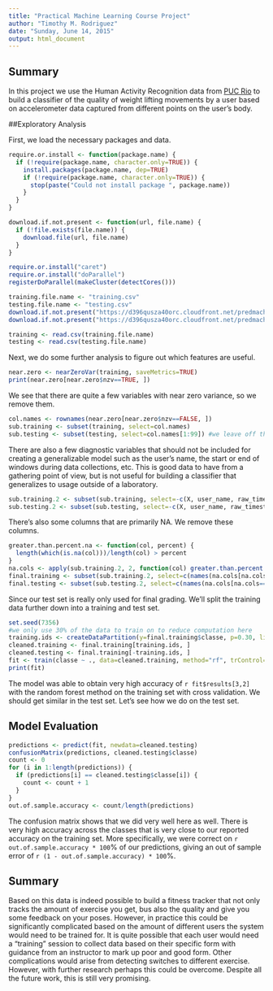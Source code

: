 ```yaml
---
title: "Practical Machine Learning Course Project"
author: "Timothy M. Rodriguez"
date: "Sunday, June 14, 2015"
output: html_document
---
```


## Summary
In this project we use the Human Activity Recognition data from [PUC Rio](http://groupware.les.inf.puc-rio.br/har) to build a classifier of the quality of weight lifting movements by a user based on accelerometer data captured from different points on the user's body.

##Exploratory Analysis

First, we load the necessary packages and data.

```r
require.or.install <- function(package.name) {
  if (!require(package.name, character.only=TRUE)) {
    install.packages(package.name, dep=TRUE)
    if (!require(package.name, character.only=TRUE)) {
      stop(paste("Could not install package ", package.name))
    }
  }
}

download.if.not.present <- function(url, file.name) {
  if (!file.exists(file.name)) {
    download.file(url, file.name)
  }
}

require.or.install("caret")
require.or.install("doParallel")
registerDoParallel(makeCluster(detectCores()))

training.file.name <- "training.csv"
testing.file.name <- "testing.csv"
download.if.not.present("https://d396qusza40orc.cloudfront.net/predmachlearn/pml-training.csv", "training.csv")
download.if.not.present("https://d396qusza40orc.cloudfront.net/predmachlearn/pml-testing.csv", "testing.csv")

training <- read.csv(training.file.name)
testing <- read.csv(testing.file.name)

```

Next, we do some further analysis to figure out which features are useful.
```r
near.zero <- nearZeroVar(training, saveMetrics=TRUE)
print(near.zero[near.zero$nzv==TRUE, ])
```
We see that there are quite a few variables with near zero variance, so we remove them.
```r
col.names <- rownames(near.zero[near.zero$nzv==FALSE, ])
sub.training <- subset(training, select=col.names)
sub.testing <- subset(testing, select=col.names[1:99]) #we leave off the classe variable
```
There are also a few diagnostic variables that should not be included for creating a generalizable model such as the user's name, the start or end of windows during data collections, etc.  This is good data to have from a gathering point of view, but is not useful for building a classifier that generalizes to usage outside of a laboratory.
```r
sub.training.2 <- subset(sub.training, select=-c(X, user_name, raw_timestamp_part_1, raw_timestamp_part_2, cvtd_timestamp, num_window))
sub.testing.2 <- subset(sub.testing, select=-c(X, user_name, raw_timestamp_part_1, raw_timestamp_part_2, cvtd_timestamp, num_window))
```
There's also some columns that are primarily NA.  We remove these columns.
```r
greater.than.percent.na <- function(col, percent) {
  length(which(is.na(col)))/length(col) > percent
}
na.cols <- apply(sub.training.2, 2, function(col) greater.than.percent.na(col, 0.95))
final.training <- subset(sub.training.2, select=c(names(na.cols[na.cols==FALSE])))
final.testing <- subset(sub.testing.2, select=c(names(na.cols[na.cols==FALSE & names(na.cols) != "classe"])))

```
Since our test set is really only used for final grading. We'll split the training data further down into a training and test set.
```r
set.seed(7356)
#we only use 30% of the data to train on to reduce computation here
training.ids <- createDataPartition(y=final.training$classe, p=0.30, list=FALSE)
cleaned.training <- final.training[training.ids, ]
cleaned.testing <- final.training[-training.ids, ]
fit <- train(classe ~ ., data=cleaned.training, method="rf", trControl=trainControl(method = "cv", number = 5), preProcess=c("center", "scale"))
print(fit)
```
The model was able to obtain very high accuracy of `r fit$results[3,2]` with the random forest method on the training set with cross validation.  We should get similar in the test set. Let's see how we do on the test set.

## Model Evaluation

```r
predictions <- predict(fit, newdata=cleaned.testing)
confusionMatrix(predictions, cleaned.testing$classe)
count <- 0
for (i in 1:length(predictions)) {
  if (predictions[i] == cleaned.testing$classe[i]) {
    count <- count + 1
  }
}
out.of.sample.accuracy <- count/length(predictions)
```
The confusion matrix shows that we did very well here as well. There is very high accuracy across the classes that is very close to our reported accuracy on the training set. More specifically, we were correct on `r out.of.sample.accuracy * 100`% of our predictions, giving an out of sample error of `r (1 - out.of.sample.accuracy) * 100`%.

## Summary
Based on this data is indeed possible to build a fitness tracker that not only tracks the amount of exercise you get, bus also the quality and give you some feedback on your poses.  However, in practice this could be significantly complicated based on the amount of different users the system would need to be trained for.  It is quite possible that each user would need a "training" session to collect data based on their specific form with guidance from an instructor to mark up poor and good form.  Other complications would arise from detecting switches to different exercise.  However, with further research perhaps this could be overcome.  Despite all the future work, this is still very promising.
